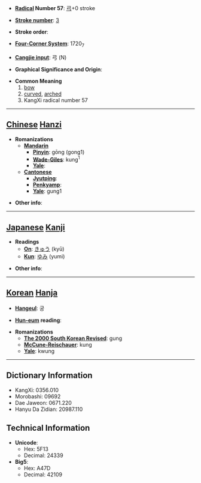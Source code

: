 * '''[[Wiktionary:Chinese radical index| Radical]] Number 57''': [[Wiktionary:Chinese radical index 弓|弓]]+0 stroke

* '''[[Wiktionary:Chinese total strokes index|Stroke number]]''': [[Wiktionary:Chinese total strokes index 3|3]]

* '''Stroke order''': 

* '''[[Wiktionary:Chinese four corner index|Four-Corner System]]''': 1720<sub>7</sub>

* '''[[Wiktionary:Chinese Cangjie index|Cangjie input]]''': 弓 (N)

* '''Graphical Significance and Origin''': 

* '''Common Meaning'''
*#[[bow]]
*# [[curved]], [[arched]]
*# KangXi radical number 57


----

== [[Chinese]] [[Hanzi]] ==

* '''Romanizations'''
** '''[[Mandarin]]'''
*** '''[[Pinyin]]''': gōng (gong1)
*** '''[[Wade-Giles]]''': kung<sup>1</sup>
*** '''[[Yale]]''': 
** '''[[Cantonese]]'''
*** '''[[Jyutping]]''':
*** '''[[Penkyamp]]''': 
*** '''[[Yale]]''': gung1

* '''Other info''': 

----

== [[Japanese]] [[Kanji]] ==

* '''Readings'''
** '''[[On]]''': [[きゅう]] (kyū)
** '''[[Kun]]''': [[ゆみ]] (yumi)

* '''Other info''':  

----

== [[Korean]] [[Hanja]] ==

* '''[[Hangeul]]''': 궁

* '''[[Hun-eum]] reading''': 

* '''Romanizations'''
** '''[[The 2000 South Korean Revised Romanization|The 2000 South Korean Revised]]''': gung
** '''[[McCune-Reischauer]]''': kung
** '''[[Yale]]''': kwung

----

== Dictionary Information ==

* KangXi: 0356.010
* Morobashi: 09692
* Dae Jaweon: 0671.220
* Hanyu Da Zidian: 20987.110

== Technical Information ==

* '''Unicode''':
** Hex: 5F13
** Decimal: 24339
* '''Big5''':
** Hex: A47D
** Decimal: 42109